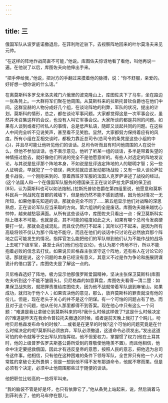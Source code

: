 ```yaml
---
---
---
```

title: 三
---




俄国军队从波罗底诺撤退后，在菲利附近驻下。去视察阵地回来的叶尔莫洛夫来见元帅。

“在这样的阵地作战简直不可能，”他说。库图佐夫惊讶地看了看他，叫他再说一遍。在他说了以后，库图佐夫向他伸出手来。

“把手伸给我，”他说，把对方的手翻过来摸着他的脉搏，说：“你不舒服，亲爱的。好好想一想你说的什么话。”

在离莫斯科多罗戈米洛夫城门六俄里的波克隆山上，库图佐夫下了马车，坐在路边一张条凳上。一大群将军们聚在他周围。从莫斯科来的拉斯托普钦伯爵也在他们中间。这群显赫的人物分成好几个组，在谈论阵地的利弊，军队的状况，提出的计划，莫斯科的情形，总之，都在谈论军事问题。大家都觉得这是一次军事会议，虽然并未召集这样的会议，也没有人叫它军事会议。大家所谈的都是共同的问题。如果有人谈到或者打听私人的事情，总是低声私语，随即又谈起共同的问题。在这些人中间完全听不见说笑声，甚至看不见笑脸。显然，大家都努力保持着应有的风度。所有小组在互相交谈时，都极力靠近总司令(总司令的条凳是这些小组的中心)，并且尽可能让他听见他们的谈话。总司令听而且有时问他周围的人在说什么，但他不参加谈话，也不表示意见。他听了听某一组的谈话，多半是带着失望的神情扭过脸去，就好像他们所说的完全不是他愿意听的。有些人对选定的阵地发议论，与其说是批评那个阵地本身，不如说是批评选定阵地的人的聪明才智；另一些人证明说，早就犯了一个错误，两天前就应该发动那场战役；又有一些人谈论萨拉曼卡战役，一个刚刚来到的、穿着西班牙军服的法国人克罗萨讲述了战役的经过。(这个法国人和一个在俄国军队服务的德国亲王正在议论萨拉戈萨城的保卫战[85]，认为莫斯科也可以如法炮制。)拉斯托普钦伯爵在第四组里说，他愿意和莫斯科民兵一同战死在首都的城墙下，但是他仍然不能不感到遗憾，因为他对情况一无所知，如果他事先知道的话，那就会完全不同了……第五组显示他们对战略的深思熟虑，正在谈论军队应当采取的方向。第六组讲的全是废话。库图佐夫越来越忧心忡忡，越来越愁容满面。从所有这些谈话中，库图佐夫只看出一点：保卫莫斯科实际上根本不可能，也就是说，其不可能的程度如此之大，如果有哪个总司令发疯硬要打一仗，那就会造成混乱，而且仗仍然打不起来；其所以打不起来，是因为所有高级将领不仅认为那个阵地不能守，而且在他们的谈话中只讨论在必然放弃那个阵地之后可能发生的情况。指挥官怎么能把他们的军队带到他们认为不能作战的战场上去呢?下级军官，甚至士兵们(他们也在议论)，也认为那个阵地不行，所以不能抱着必败的信念去打仗。如果说贝尼格森主张坚守这个阵地，还有些人在讨论它的话，那就是说，这个问题的本身已经没有意义，其意义不过是作为争论和施展阴谋诡计的借口罢了。库图佐夫是了解这一点的。

贝尼格森选好了阵地，极力显示他那俄罗斯爱国精神，坚决主张保卫莫斯科(库图佐夫听到这个不能不皱眉头)。贝尼格森的如意算盘，库图佐夫看得一清二楚：如果保卫战失败，就把罪责推给库图佐夫，因为他不战就带着军队退到麻雀山，如果成功，就归功于他个人；如果否决他的意见，那么，放弃莫斯科的罪责就没有他的份儿。但是，现在老头子关心的并不是这个阴谋。有一个可怕的问题占有了他。而且对于这个问题，他从任何人那里都得不到答案。现在他心中只有这么一个问题：“难道是我让拿破仑到莫斯科来的吗?我什么时候这样做了?这是什么时候决定的?难道是昨天在我命令普拉托夫撤退的时候，或者是前天晚上我打了个盹儿，吩咐贝尼格森发布命令的时候?……或者是在更早的时候?这个可怕的问题究竟是在什么时候决定的呢?莫斯科必须放弃，军队必须撤退，这道命令必须发出。”发出这道可怕的命令就等于交出军队的指挥权。他不但爱权力，掌握惯了权力(他在土耳其时，他的上级普罗佐罗夫斯基公爵所受到的尊敬使他艳羡不置)，而且他相信，他命中注定要拯救俄国，因此才有违反皇帝的意愿，按照人民的意志，把他选为总司令这件事。他相信，只有他在这种困难的条件下领导军队，全世界只有他一个人对常胜的拿破仑无所畏惧；但是一想到他不得不发布那道命令，他就不寒而栗。但是必须有个决定，必须中止他周围那些过于随便的谈话。

他把职位比较高的一些将军叫来。

“我的脑袋不管是好是坏，也只有依靠它了，”他从条凳上站起来，说，然后骑着马到菲利去了，他的马车停在那儿。